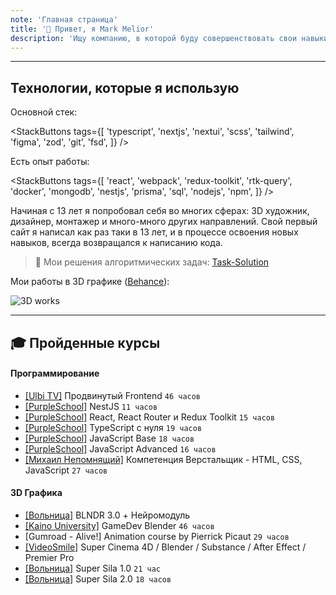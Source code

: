 ```yaml
---
note: 'Главная страница'
title: '👋 Привет, я Mark Melior'
description: 'Ищу компанию, в которой буду совершенствовать свои навыки до сильного Frontend-разработчика (:'
---
```


---

## Технологии, которые я использую

Основной стек:

<StackButtons
	tags={[
		'typescript',
		'nextjs',
		'nextui',
		'scss',
		'tailwind',
		'figma',
		'zod',
		'git',
		'fsd',
	]}
/>

Есть опыт работы:

<StackButtons
	tags={[
		'react',
		'webpack',
		'redux-toolkit',
		'rtk-query',
		'docker',
		'mongodb',
		'nestjs',
		'prisma',
		'sql',
		'nodejs',
		'npm',
	]}
/>

Начиная с 13 лет я попробовал себя во многих сферах: 3D художник, дизайнер, монтажер и много-много других направлений. Свой первый сайт я написал как раз таки в 13 лет, и в процессе освоения новых навыков, всегда возвращался к написанию кода.

> 👾 Мои решения алгоритмических задач: [Task-Solution](https://github.com/MarkMelior/Task-Solution)

Мои работы в 3D графике ([Behance](https://www.behance.net/MarkMelior)):

![3D works](https://raw.githubusercontent.com/MarkMelior/MarkMelior/main/3d.png)

---

## 🎓 Пройденные курсы

#### Программирование

- [[Ulbi TV]](https://ulbitv.ru/frontend) Продвинутый Frontend `46 часов`
- [[PurpleSchool]](https://purpleschool.ru/course/nestjs) NestJS `11 часов`
- [[PurpleSchool]](https://purpleschool.ru/course/react-redux) React, React Router и Redux Toolkit `15 часов`
- [[PurpleSchool]](https://purpleschool.ru/course/typescript) TypeScript с нуля `19 часов`
- [[PurpleSchool]](https://purpleschool.ru/course/javascript-basics) JavaScript Base `18 часов`
- [[PurpleSchool]](https://purpleschool.ru/course/javascript-advanced) JavaScript Advanced `16 часов`
- [[Михаил Непомнящий]](https://www.udemy.com/course/web-coder) Компетенция Верстальщик - HTML, CSS, JavaScript `27 часов`

#### 3D Графика

- [[Вольница]](https://volnitsa.net/blndr) BLNDR 3.0 + Нейромодуль
- [[Kaino University]](https://kaino.ru/gamedev1) GameDev Blender `46 часов`
- [Gumroad - Alive!] Animation course by Pierrick Picaut `29 часов`
- [[VideoSmile]](https://videosmile.ru/) Super Cinema 4D / Blender / Substance / After Effect / Premier Pro
- [[Вольница]](https://volnitsa.net/super_sila_1) Super Sila 1.0 `21 час`
- [[Вольница]](https://volnitsa.net/super_sila_2) Super Sila 2.0 `18 часов`
